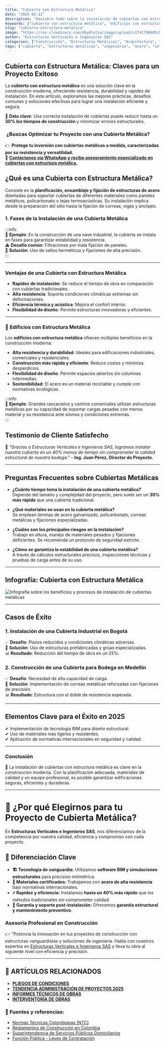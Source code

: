 ```yaml
---
title: "Cubierta con Estructura Metálica"
date: "2025-03-12"
description: "Descubre todo sobre la instalación de cubiertas con estructura metálica, desde su planificación hasta casos de éxito y preguntas frecuentes."
keywords: ["cubierta con estructura metálica", "edificios con estructura metalica", "construcción metálica", "techos de acero", "ingeniería estructural", "montaje de cubiertas", "fabricación metálica", "soldadura estructural", "diseño de cubiertas metálicas", "construcción industrial", "infraestructura metálica"]
slug: "cubierta-estructura-metalica"
image: "https://res.cloudinary.com/dby8lelja/image/upload/v1741796605/Estructuras%20Verticales%20e%20Ingenieros%20SAS/Imagenes%20Blog/cubiertas_de_estructuras_metalicas_hucu88.webp"
author: "Estructuras Verticales e Ingenieros SAS"
categories: ["Construcción", "Estructuras Metálicas", "Arquitectura", "Obras Civiles", "Infraestructura"]
tags: ["cubierta", "estructuras metálicas", "ingeniería", "acero", "soldadura", "fabricación", "resistencia", "diseño estructural"]
---
```


## Cubierta con Estructura Metálica: Claves para un Proyecto Exitoso

La **cubierta con estructura metálica** es una solución clave en la construcción moderna, ofreciendo resistencia, durabilidad y rapidez de instalación. En este artículo, exploramos las mejores prácticas, desafíos comunes y soluciones efectivas para lograr una instalación eficiente y segura.

📌 **Dato clave**: Una correcta instalación de cubiertas puede reducir hasta un **30% los tiempos de construcción** y minimizar errores estructurales.

### ️ **¿Buscas Optimizar tu Proyecto con una Cubierta Metálica?**

👉 **Protege tu inversión con cubiertas metálicas a medida, caracterizadas por su resistencia y versatilidad.**  
📲 [**Contáctanos vía WhatsApp y recibe asesoramiento especializado en cubiertas con estructura metálica.**](https://wa.me/573132581599?text=Hola%2C%20quiero%20una%20asesor%C3%ADa%20sobre%20cubiertas%20con%20estructura%20met%C3%A1lica)

## ¿Qué es una Cubierta con Estructura Metálica?

Consiste en la **planificación, ensamblaje y fijación de estructuras de acero** diseñadas para soportar cubiertas de diferentes materiales como paneles metálicos, policarbonato o tejas termoacústicas. Su instalación implica desde la preparación del sitio hasta la fijación de correas, vigas y anclajes.

### **1. Fases de la Instalación de una Cubierta Metálica**

:::info  
📌 **Ejemplo**: En la construcción de una nave industrial, la cubierta se instala en fases para garantizar estabilidad y resistencia.  
⚠ **Desafío común**: Filtraciones por mala fijación de paneles.  
🔹 **Solución**: Uso de sellos herméticos y fijaciones de alta precisión.  
:::

---

### **Ventajas de una Cubierta con Estructura Metálica**

- **Rapidez de instalación**: Se reduce el tiempo de obra en comparación con cubiertas tradicionales.
- **Alta resistencia**: Soporta condiciones climáticas extremas sin deformaciones.
- **Eficiencia térmica y acústica**: Mejora el confort interior.
- **Flexibilidad de diseño**: Permite estructuras innovadoras y eficientes.

---

### 📌 **Edificios con Estructura Metálica**  

Los **edificios con estructura metálica** ofrecen múltiples beneficios en la construcción moderna:  

- **Alta resistencia y durabilidad**: Ideales para edificaciones industriales, comerciales y residenciales.  
- **Construcción más rápida y eficiente**: Reduce costos y minimiza desperdicios.  
- **Flexibilidad de diseño**: Permite espacios abiertos sin columnas intermedias.  
- **Sostenibilidad**: El acero es un material reciclable y cumple con normativas ecológicas.  

:::info  
📌 **Ejemplo**: Grandes rascacielos y centros comerciales utilizan estructuras metálicas por su capacidad de soportar cargas pesadas con menos material y su resistencia ante sismos y condiciones extremas.  
:::


## Testimonio de Cliente Satisfecho

📢 *"Gracias a Estructuras Verticales e Ingenieros SAS, logramos instalar nuestra cubierta en un 40% menos de tiempo sin comprometer la calidad estructural de nuestra bodega."* – **Ing. Juan Pérez, Director de Proyecto.**

---

## Preguntas Frecuentes sobre Cubiertas Metálicas

- **¿Cuánto tiempo toma la instalación de una cubierta metálica?**  
  Depende del tamaño y complejidad del proyecto, pero suele ser un **30% más rápida** que una cubierta tradicional.

- **¿Qué materiales se usan en la cubierta metálica?**  
  Se emplean láminas de acero galvanizado, policarbonato, correas metálicas y fijaciones especializadas.

- **¿Cuáles son los principales riesgos en la instalación?**  
  Trabajo en altura, manejo de materiales pesados y fijaciones deficientes. Se recomienda un protocolo de seguridad estricto.

- **¿Cómo se garantiza la estabilidad de una cubierta metálica?**  
  A través de cálculos estructurales precisos, inspecciones técnicas y pruebas de carga antes de su uso.

---

## Infografía: Cubierta con Estructura Metálica  

![Infografía sobre los beneficios y procesos de instalación de cubiertas metálicas](https://res.cloudinary.com/dby8lelja/image/upload/v1741796950/Estructuras%20Verticales%20e%20Ingenieros%20SAS/Imagenes%20Blog/cubierta_con_estructura_metalica_infografia_rjsgkr.jpg)

---

## Casos de Éxito

### **1. Instalación de una Cubierta Industrial en Bogotá**  
✅ **Desafío**: Plazos reducidos y condiciones climáticas adversas.  
🚀 **Solución**: Uso de estructuras prefabricadas y grúas especializadas.  
📊 **Resultado**: Reducción del tiempo de obra en un 25%.

### **2. Construcción de una Cubierta para Bodega en Medellín**  
✅ **Desafío**: Necesidad de alta capacidad de carga.  
🚀 **Solución**: Implementación de correas metálicas reforzadas con fijaciones de precisión.  
📊 **Resultado**: Estructura con el doble de resistencia esperada.

---

## Elementos Clave para el Éxito en 2025

✔ Implementación de tecnología BIM para diseño estructural.  
✔ Uso de materiales más ligeros y resistentes.  
✔ Aplicación de normativas internacionales en seguridad y calidad.

---

### Conclusión

📢 La instalación de cubiertas con estructura metálica es clave en la construcción moderna. Con la planificación adecuada, materiales de calidad y un equipo profesional, es posible garantizar edificaciones seguras, eficientes y duraderas.

---

# 🚀 ¿Por qué Elegirnos para tu Proyecto de Cubierta Metálica?

En **Estructuras Verticales e Ingenieros SAS**, nos diferenciamos de la competencia por nuestra calidad, eficiencia y compromiso con cada proyecto.

## 🔹 Diferenciación Clave

- **🏗️ Tecnología de vanguardia:** Utilizamos **software BIM y simulaciones estructurales** para precisión milimétrica.  
- **🔩 Materiales certificados:** Trabajamos con **acero de alta resistencia** bajo normativas internacionales.  
- **⚡ Rapidez y eficiencia:** Instalamos **hasta un 40% más rápido** que los métodos tradicionales sin comprometer calidad.  
- **🔧 Garantía y soporte post-instalación:** Ofrecemos **garantía estructural y mantenimiento preventivo**.  


### Asesoría Profesional en Construcción

👉 "Potencia la innovación en tus proyectos de construcción con estructuras vanguardistas y soluciones de ingeniería. Habla con nuestros expertos en [Estructuras Verticales e Ingenieros SAS](https://www.estructurasverticales.com/) y lleva tu obra al siguiente nivel con eficiencia y precisión.


---
## 📌 ARTÍCULOS RELACIONADOS  

- **[PLIEGOS DE CONDICIONES](https://www.estructurasverticales.com/blog/elaboracion-pliegos-condiciones)**  
- **[TENDENCIA ADMINISTRACIÓN DE PROYECTOS 2025](https://www.estructurasverticales.com/blog/administracion-proyectos-construccion)**  
- **[INFORMES TÉCNICOS DE OBRAS](https://www.estructurasverticales.com/blog/informes-tecnicos-obras)**  
- **[INTERVENTORÍA DE OBRAS](https://www.estructurasverticales.com/blog/interventoria-obras-colombia)**  

### 🔗 **Fuentes y referencias:**  

- [Normas Técnicas Colombianas (NTC)](https://www.icontec.org/)  
- [Reglamentos de Construcción en Colombia](https://www.minvivienda.gov.co/)  
- [Superintendencia de Servicios Públicos Domiciliarios](https://www.superservicios.gov.co/)  
- [Función Pública - Leyes de Contratación](https://www.funcionpublica.gov.co/)

